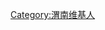{{Userbox
  |id=[[File:Hua Shan.jpg|60px]]
  |id-c=orange
  |info=<span lang="zh-cn">这个用户是'''[[渭南]]人'''。</span>
  |info-c=#E6E6FA
  |info-s=9
  |border-c=black
}}
[[Category:渭南维基人]]